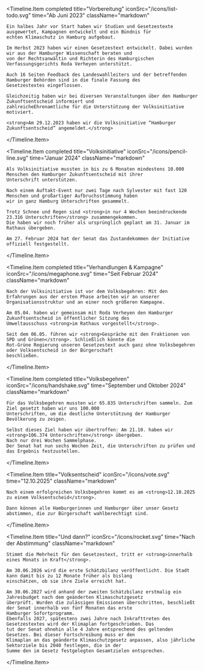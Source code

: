 
<Timeline.Item
    completed
    title="Vorbereitung"
    iconSrc="/icons/list-todo.svg"
    time="Ab Juni 2023"
    className="markdown"
>
    Ein halbes Jahr vor Start haben wir Studien und Gesetzestexte ausgewertet, Kampagnen entwickelt und ein Bündnis für
    echten Klimaschutz in Hamburg aufgebaut.

    Im Herbst 2023 haben wir einen Gesetzestext entwickelt. Dabei wurden wir aus der Hamburger Wissenschaft beraten und
    von der Rechtsanwältin und Richterin des Hamburgischen Verfassungsgerichts Roda Verheyen unterstützt.

    Auch 16 Seiten Feedback des Landeswahlleiters und der betreffenden Hamburger Behörden sind in die finale Fassung des
    Gesetzestextes eingeflossen.

    Gleichzeitig haben wir bei diversen Veranstaltungen über den Hamburger Zukunftsentscheid informiert und
    zahlreicheEhrenamtliche für die Unterstützung der Volksinitiative motiviert.

    <strong>Am 29.12.2023 haben wir die Volksinitiative “Hamburger Zukunftsentscheid” angemeldet.</strong>

</Timeline.Item>

<Timeline.Item
    completed
    title="Volksinitiative"
    iconSrc="/icons/pencil-line.svg"
    time="Januar 2024"
    className="markdown"
>
    Als Volksinitiative mussten in bis zu 6 Monaten mindestens 10.000 Menschen den Hamburger Zukunftsentscheid mit ihrer
    Unterschrift unterstützen.

    Nach einem Auftakt-Event nur zwei Tage nach Sylvester mit fast 120 Menschen und großartiger Aufbruchsstimmung haben
    wir in ganz Hamburg Unterschriften gesammelt.

    Trotz Schnee und Regen sind <strong>in nur 4 Wochen beeindruckende 23.316 Unterschriften</strong> zusammengekommen.
    Die haben wir noch früher als ursprünglich geplant am 31. Januar im Rathaus übergeben.

    Am 27. Februar 2024 hat der Senat das Zustandekommen der Initiative offiziell festgestellt.

</Timeline.Item>

<Timeline.Item
    completed
    title="Verhandlungen & Kampagne"
    iconSrc="/icons/megaphone.svg"
    time="Seit Februar 2024"
    className="markdown"
>
    Nach der Volksinitiative ist vor dem Volksbegehren: Mit den Erfahrungen aus der ersten Phase arbeiten wir an unserer
    Organisationsstruktur und an einer noch größeren Kampagne.

    Am 05.04. haben wir gemeinsam mit Roda Verheyen den Hamburger Zukunftsentscheid in öffentlicher Sitzung des
    Umweltausschuss <strong>im Rathaus vorgestellt</strong>.

    Seit dem 06.05. führen wir <strong>Gespräche mit den Fraktionen von SPD und Grünen</strong>. Schließlich könnte die
    Rot-Grüne Regierung unseren Gesetzestext auch ganz ohne Volksbegehren oder Volksentscheid in der Bürgerschaft
    beschließen.

</Timeline.Item>

<Timeline.Item
    completed
    title="Volksbegehren"
    iconSrc="/icons/handshake.svg"
    time="September und Oktober 2024"
    className="markdown"
>
    Für das Volksbegehren mussten wir 65.835 Unterschriften sammeln. Zum Ziel gesetzt haben wir uns 100.000
    Unterschriften, um die deutliche Unterstützung der Hamburger Bevölkerung zu zeigen.

    Selbst dieses Ziel haben wir übertroffen: Am 21.10. haben wir <strong>106.374 Unterschriften</strong> übergeben.
    Nach nur drei Wochen Sammelphase.
    Der Senat hat nun sechs Wochen Zeit, die Unterschriften zu prüfen und das Ergebnis festzustellen.

</Timeline.Item>

<Timeline.Item
    title="Volksentscheid"
    iconSrc="/icons/vote.svg"
    time="12.10.2025"
    className="markdown"
>
    Nach einem erfolgreichen Volksbegehren kommt es am <strong>12.10.2025 zu einem Volksentscheid</strong>.

    Dann können alle Hamburgerinnen und Hamburger über unser Gesetz abstimmen, die zur Bürgerschaft wahlberechtigt sind.

</Timeline.Item>

<Timeline.Item
    title="Und dann?"
    iconSrc="/icons/rocket.svg"
    time="Nach der Abstimmung"
    className="markdown"
>
    Stimmt die Mehrheit für den Gesetzestext, tritt er <strong>innerhalb eines Monats in Kraft</strong>.

    Am 30.06.2026 wird die erste Schätzbilanz veröffentlicht. Die Stadt kann damit bis zu 12 Monate früher als bislang
    einschätzen, ob sie ihre Ziele erreicht hat.

    Am 30.06.2027 wird anhand der zweiten Schätzbilanz erstmalig ein Jahresbudget nach dem geänderten Klimaschutzgesetz
    überprüft. Wurden die zulässigen Emissionen überschritten, beschließt der Senat innerhalb von fünf Monaten das erste
    Hamburger Sofortprogramm.
    Ebenfalls 2027, spätestens zwei Jahre nach Inkrafttreten des Gesetzestextes wird der Klimaplan fortgeschrieben. Das
    tut der Senat ohnehin alle 4 Jahre entsprechend des geltenden Gesetzes. Bei dieser Fortschreibung muss er den
    Klimaplan an das geänderte Klimaschutzgesetz anpassen, also jährliche Sektorziele bis 2040 festlegen, die in der
    Summe den im Gesetz festgelegten Gesamtzielen entsprechen.

</Timeline.Item>
